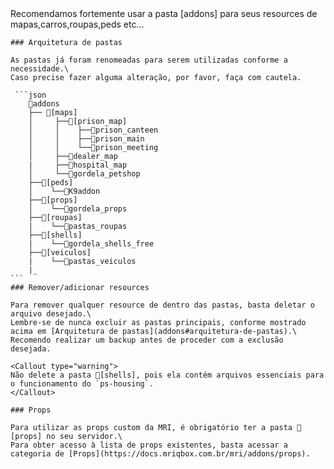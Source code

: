 



<Callout type="info">
Recomendamos fortemente usar a pasta [addons] para seus resources de mapas,carros,roupas,peds etc...
</Callout>

    ### Arquitetura de pastas

    As pastas já foram renomeadas para serem utilizadas conforme a necessidade.\
    Caso precise fazer alguma alteração, por favor, faça com cautela.

     ```json
        📁addons
        ├── 📁[maps]
        │     ├──📁[prison_map]
        │     │    ├──📂prison_canteen
        │     │    ├──📂prison_main
        │     │    └──📂prison_meeting
        │     ├──📁dealer_map
        |     ├──📁hospital_map
        │     └──📁gordela_petshop
        ├──📁[peds]
        │    └──📁K9addon
        ├──📁[props]
        │    └──📁gordela_props
        ├──📁[roupas]
        |    └──📁pastas_roupas
        ├──📁[shells]
        |    └──📁gordela_shells_free
        ├──📁[veiculos]
        |    └──📁pastas_veiculos
        |_
    ```
    ### Remover/adicionar resources

    Para remover qualquer resource de dentro das pastas, basta deletar o arquivo desejado.\
    Lembre-se de nunca excluir as pastas principais, conforme mostrado acima em [Arquitetura de pastas](addons#arquitetura-de-pastas).\
    Recomendo realizar um backup antes de proceder com a exclusão desejada.

    <Callout type="warning">
    Não delete a pasta 📁[shells], pois ela contém arquivos essenciais para o funcionamento do `ps-housing`.
    </Callout>

    ### Props

    Para utilizar as props custom da MRI, é obrigatório ter a pasta 📁[props] no seu servidor.\
    Para obter acesso à lista de props existentes, basta acessar a categoria de [Props](https://docs.mriqbox.com.br/mri/addons/props).